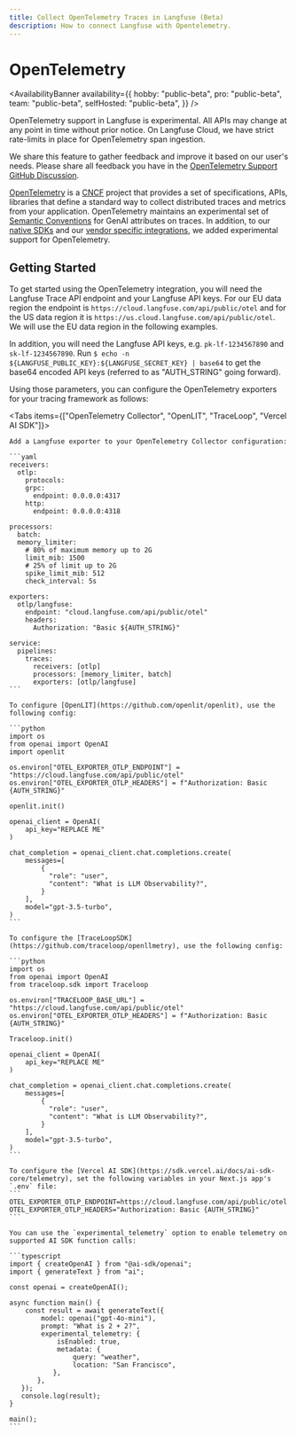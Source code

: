 ```yaml
---
title: Collect OpenTelemetry Traces in Langfuse (Beta)
description: How to connect Langfuse with Opentelemetry.
---
```


# OpenTelemetry

<AvailabilityBanner
  availability={{
    hobby: "public-beta",
    pro: "public-beta",
    team: "public-beta",
    selfHosted: "public-beta",
  }}
/>

<Callout type="warning">
  OpenTelemetry support in Langfuse is experimental.
  All APIs may change at any point in time without prior notice.
  On Langfuse Cloud, we have strict rate-limits in place for OpenTelemetry span ingestion.

  We share this feature to gather feedback and improve it based on our user's needs.
  Please share all feedback you have in the [OpenTelemetry Support GitHub Discussion](https://github.com/orgs/langfuse/discussions/2509).
</Callout>


[OpenTelemetry](https://opentelemetry.io/) is a [CNCF](https://www.cncf.io/) project that provides a set of specifications, APIs, libraries that define a standard way to collect distributed traces and metrics from your application.
OpenTelemetry maintains an experimental set of [Semantic Conventions](https://opentelemetry.io/docs/specs/semconv/attributes-registry/gen-ai/) for GenAI attributes on traces.
In addition, to our [native SDKs](/docs/sdk/overview) and our [vendor specific integrations](/docs/integrations/overview), we added experimental support for OpenTelemetry.

## Getting Started

To get started using the OpenTelemetry integration, you will need the Langfuse Trace API endpoint and your Langfuse API keys.
For our EU data region the endpoint is `https://cloud.langfuse.com/api/public/otel` and for the US data region it is `https://us.cloud.langfuse.com/api/public/otel`.
We will use the EU data region in the following examples.

In addition, you will need the Langfuse API keys, e.g. `pk-lf-1234567890` and `sk-lf-1234567890`.
Run `$ echo -n ${LANGFUSE_PUBLIC_KEY}:${LANGFUSE_SECRET_KEY} | base64` to get the base64 encoded API keys (referred to as "AUTH_STRING" going forward).

Using those parameters, you can configure the OpenTelemetry exporters for your tracing framework as follows:

<Tabs items={["OpenTelemetry Collector", "OpenLIT", "TraceLoop", "Vercel AI SDK"]}>
  <Tab>

    Add a Langfuse exporter to your OpenTelemetry Collector configuration:

    ```yaml
    receivers:
      otlp:
        protocols:
        grpc:
          endpoint: 0.0.0.0:4317
        http:
          endpoint: 0.0.0.0:4318

    processors:
      batch:
      memory_limiter:
        # 80% of maximum memory up to 2G
        limit_mib: 1500
        # 25% of limit up to 2G
        spike_limit_mib: 512
        check_interval: 5s

    exporters:
      otlp/langfuse:
        endpoint: "cloud.langfuse.com/api/public/otel"
        headers:
          Authorization: "Basic ${AUTH_STRING}"

    service:
      pipelines:
        traces:
          receivers: [otlp]
          processors: [memory_limiter, batch]
          exporters: [otlp/langfuse]
    ```

  </Tab>
  <Tab>

    To configure [OpenLIT](https://github.com/openlit/openlit), use the following config:

    ```python
    import os
    from openai import OpenAI
    import openlit

    os.environ["OTEL_EXPORTER_OTLP_ENDPOINT"] = "https://cloud.langfuse.com/api/public/otel"
    os.environ["OTEL_EXPORTER_OTLP_HEADERS"] = f"Authorization: Basic {AUTH_STRING}"

    openlit.init()

    openai_client = OpenAI(
        api_key="REPLACE ME"
    )

    chat_completion = openai_client.chat.completions.create(
        messages=[
            {
              "role": "user",
              "content": "What is LLM Observability?",
            }
        ],
        model="gpt-3.5-turbo",
    )
    ```

  </Tab>
  <Tab>

    To configure the [TraceLoopSDK](https://github.com/traceloop/openllmetry), use the following config:

    ```python
    import os
    from openai import OpenAI
    from traceloop.sdk import Traceloop

    os.environ["TRACELOOP_BASE_URL"] = "https://cloud.langfuse.com/api/public/otel"
    os.environ["OTEL_EXPORTER_OTLP_HEADERS"] = f"Authorization: Basic {AUTH_STRING}"

    Traceloop.init()

    openai_client = OpenAI(
        api_key="REPLACE ME"
    )

    chat_completion = openai_client.chat.completions.create(
        messages=[
            {
              "role": "user",
              "content": "What is LLM Observability?",
            }
        ],
        model="gpt-3.5-turbo",
    )
    ```

  </Tab>
  <Tab>

    To configure the [Vercel AI SDK](https://sdk.vercel.ai/docs/ai-sdk-core/telemetry), set the following variables in your Next.js app's `.env` file:
    ```
    OTEL_EXPORTER_OTLP_ENDPOINT=https://cloud.langfuse.com/api/public/otel
    OTEL_EXPORTER_OTLP_HEADERS="Authorization: Basic {AUTH_STRING}"
    ```

    You can use the `experimental_telemetry` option to enable telemetry on supported AI SDK function calls:

    ```typescript
    import { createOpenAI } from "@ai-sdk/openai";
    import { generateText } from "ai";

    const openai = createOpenAI();

    async function main() {
        const result = await generateText({
            model: openai("gpt-4o-mini"),
            prompt: "What is 2 + 2?",
            experimental_telemetry: {
                isEnabled: true,
                metadata: {
                    query: "weather",
                    location: "San Francisco",
               },
           },
       });
       console.log(result);
    }

    main();
    ```

  </Tab>
</Tabs>
